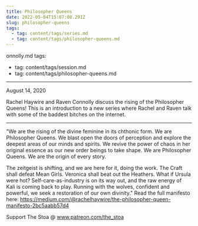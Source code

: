 ```yaml
---
title: Philosopher Queens
date: 2022-05-04T15:07:08.291Z
slug: philosopher-queens
tags:
  - tag: content/tags/series.md
  - tag: content/tags/philosopher-queens.md
---
```



onnolly.md
tags:
  - tag: content/tags/session.md
  - tag: content/tags/philosopher-queens.md
---

August 14, 2020

Rachel Haywire and Raven Connolly discuss the rising of the Philosopher Queens! This is an introduction to a new series where Rachel and Raven talk with some of the baddest bitches on the internet. 

***

"We are the rising of the divine feminine in its chthonic form. We are Philosopher Queens. We blast open the doors of perception and explore the deepest areas of our minds and spirits. We revive the power of chaos in her original essence as our new order beings to take shape. We are Philosopher Queens. We are the origin of every story.

The zeitgeist is shifting, and we are here for it, doing the work. The Craft shall defeat Mean Girls. Veronica shall beat out the Heathers. What if Ursula were hot? Self-care-as-industry is on its way out, and the raw energy of Kali is coming back to play. Running with the wolves, confident and powerful, we seek a restoration of our own divinity."
Read the full manifesto here: https://medium.com/@rachelhaywire/the-philosopher-queen-manifesto-2bc5aabb57d4

Support The Stoa @ www.patreon.com/the_stoa
